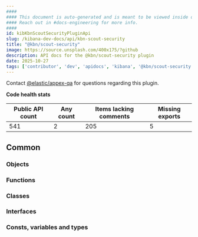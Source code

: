 ```yaml
---
####
#### This document is auto-generated and is meant to be viewed inside our experimental, new docs system.
#### Reach out in #docs-engineering for more info.
####
id: kibKbnScoutSecurityPluginApi
slug: /kibana-dev-docs/api/kbn-scout-security
title: "@kbn/scout-security"
image: https://source.unsplash.com/400x175/?github
description: API docs for the @kbn/scout-security plugin
date: 2025-10-27
tags: ['contributor', 'dev', 'apidocs', 'kibana', '@kbn/scout-security']
---
```




Contact [@elastic/appex-qa](https://github.com/orgs/elastic/teams/appex-qa) for questions regarding this plugin.

**Code health stats**

| Public API count  | Any count | Items lacking comments | Missing exports |
|-------------------|-----------|------------------------|-----------------|
| 541 | 2 | 205 | 5 |

## Common

### Objects
<DocDefinitionList data={kbnScoutSecurityObj.common.objects}/>

### Functions
<DocDefinitionList data={kbnScoutSecurityObj.common.functions}/>

### Classes
<DocDefinitionList data={kbnScoutSecurityObj.common.classes}/>

### Interfaces
<DocDefinitionList data={kbnScoutSecurityObj.common.interfaces}/>

### Consts, variables and types
<DocDefinitionList data={kbnScoutSecurityObj.common.misc}/>

